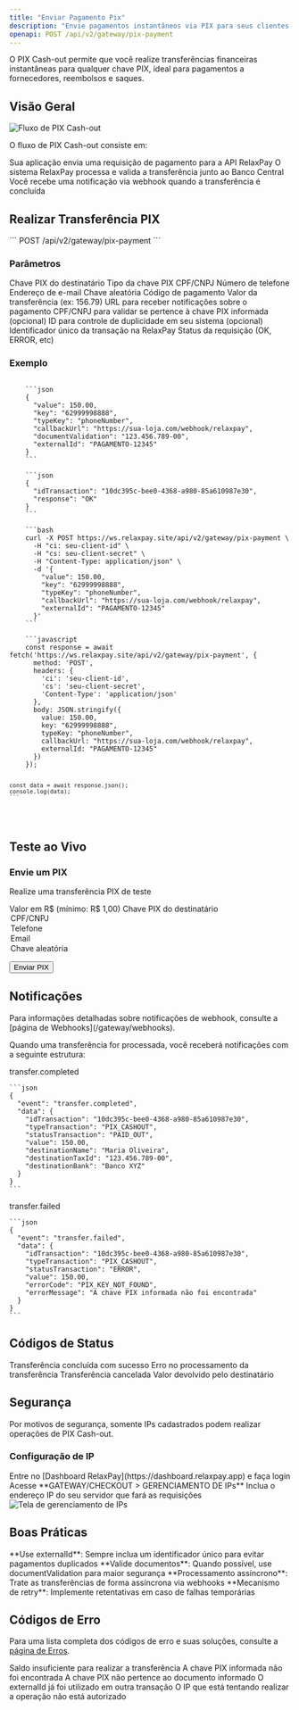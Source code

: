 ```yaml
---
title: "Enviar Pagamento Pix"
description: "Envie pagamentos instantâneos via PIX para seus clientes e fornecedores"
openapi: POST /api/v2/gateway/pix-payment
---
```


<Note>
  O PIX Cash-out permite que você realize transferências financeiras instantâneas para qualquer chave PIX, ideal para pagamentos a fornecedores, reembolsos e saques.
</Note>

## Visão Geral

<Frame>
  <img src="/images/pix-cash-out-flow.png" alt="Fluxo de PIX Cash-out" />
</Frame>

O fluxo de PIX Cash-out consiste em:

<Steps>
  <Step title="Solicitar transferência">
    Sua aplicação envia uma requisição de pagamento para a API RelaxPay
  </Step>
  <Step title="Processamento do pagamento">
    O sistema RelaxPay processa e valida a transferência junto ao Banco Central
  </Step>
  <Step title="Confirmação da operação">
    Você recebe uma notificação via webhook quando a transferência é concluída
  </Step>
</Steps>

## Realizar Transferência PIX

<Card title="Endpoint" icon="code">
  ```
  POST /api/v2/gateway/pix-payment
  ```
</Card>

### Parâmetros

<Tabs>
  <Tab title="Request">
    <ParamField body="key" type="string" required>
      Chave PIX do destinatário
    </ParamField>
    <ParamField body="typeKey" type="string" required>
      Tipo da chave PIX
      <Expandable>
        <ResponseField name="document">CPF/CNPJ</ResponseField>
        <ResponseField name="phoneNumber">Número de telefone</ResponseField>
        <ResponseField name="email">Endereço de e-mail</ResponseField>
        <ResponseField name="randomKey">Chave aleatória</ResponseField>
        <ResponseField name="paymentCode">Código de pagamento</ResponseField>
      </Expandable>
    </ParamField>
    <ParamField body="value" type="number" required>
      Valor da transferência (ex: 156.79)
    </ParamField>
    <ParamField body="callbackUrl" type="string" required>
      URL para receber notificações sobre o pagamento
    </ParamField>
    <ParamField body="documentValidation" type="string">
      CPF/CNPJ para validar se pertence à chave PIX informada (opcional)
    </ParamField>
    <ParamField body="externalId" type="string">
      ID para controle de duplicidade em seu sistema (opcional)
    </ParamField>
  </Tab>
  <Tab title="Response">
    <ResponseField name="idTransaction" type="string">
      Identificador único da transação na RelaxPay
    </ResponseField>
    <ResponseField name="response" type="string">
      Status da requisição (OK, ERROR, etc)
    </ResponseField>
  </Tab>
</Tabs>

### Exemplo

<CodeGroup>
  <Code title="Request" active>
    ```json
    {
      "value": 150.00,
      "key": "62999998888",
      "typeKey": "phoneNumber",
      "callbackUrl": "https://sua-loja.com/webhook/relaxpay",
      "documentValidation": "123.456.789-00",
      "externalId": "PAGAMENTO-12345"
    }
    ```
  </Code>
  <Code title="Response">
    ```json
    {
      "idTransaction": "10dc395c-bee0-4368-a980-85a610987e30",
      "response": "OK"
    }
    ```
  </Code>
  <Code title="cURL">
    ```bash
    curl -X POST https://ws.relaxpay.site/api/v2/gateway/pix-payment \
      -H "ci: seu-client-id" \
      -H "cs: seu-client-secret" \
      -H "Content-Type: application/json" \
      -d '{
        "value": 150.00,
        "key": "62999998888",
        "typeKey": "phoneNumber",
        "callbackUrl": "https://sua-loja.com/webhook/relaxpay",
        "externalId": "PAGAMENTO-12345"
      }'
    ```
  </Code>
  <Code title="JavaScript">
    ```javascript
    const response = await fetch('https://ws.relaxpay.site/api/v2/gateway/pix-payment', {
      method: 'POST',
      headers: {
        'ci': 'seu-client-id',
        'cs': 'seu-client-secret',
        'Content-Type': 'application/json'
      },
      body: JSON.stringify({
        value: 150.00,
        key: "62999998888",
        typeKey: "phoneNumber",
        callbackUrl: "https://sua-loja.com/webhook/relaxpay",
        externalId: "PAGAMENTO-12345"
      })
    });
    
    const data = await response.json();
    console.log(data);
    ```
  </Code>
</CodeGroup>

## Teste ao Vivo

<Frame>
  <div style={{ padding: '20px', borderRadius: '8px', backgroundColor: '#f9f9f9' }}>
    <h3>Envie um PIX</h3>
    <p>Realize uma transferência PIX de teste</p>
  </div>
</Frame>

<ParamField path="valor" type="number" required>
  Valor em R$ (mínimo: R$ 1,00)
</ParamField>

<ParamField path="chavePix" type="string" required>
  Chave PIX do destinatário
</ParamField>

<ParamField path="tipoChave" select required>
  <Option value="document">CPF/CNPJ</Option>
  <Option value="phoneNumber">Telefone</Option>
  <Option value="email">Email</Option>
  <Option value="randomKey">Chave aleatória</Option>
</ParamField>

<Button>Enviar PIX</Button>

## Notificações

<Note>
  Para informações detalhadas sobre notificações de webhook, consulte a [página de Webhooks](/gateway/webhooks).
</Note>

Quando uma transferência for processada, você receberá notificações com a seguinte estrutura:

<AccordionGroup>
  <Accordion title="Transferência Concluída" icon="circle-check">
    <ResponseField name="event" type="string">
      transfer.completed
    </ResponseField>
    
    ```json
    {
      "event": "transfer.completed",
      "data": {
        "idTransaction": "10dc395c-bee0-4368-a980-85a610987e30",
        "typeTransaction": "PIX_CASHOUT",
        "statusTransaction": "PAID_OUT",
        "value": 150.00,
        "destinationName": "Maria Oliveira",
        "destinationTaxId": "123.456.789-00",
        "destinationBank": "Banco XYZ"
      }
    }
    ```
  </Accordion>
  <Accordion title="Transferência Falhou" icon="triangle-exclamation">
    <ResponseField name="event" type="string">
      transfer.failed
    </ResponseField>
    
    ```json
    {
      "event": "transfer.failed",
      "data": {
        "idTransaction": "10dc395c-bee0-4368-a980-85a610987e30",
        "typeTransaction": "PIX_CASHOUT",
        "statusTransaction": "ERROR",
        "value": 150.00,
        "errorCode": "PIX_KEY_NOT_FOUND",
        "errorMessage": "A chave PIX informada não foi encontrada"
      }
    }
    ```
  </Accordion>
</AccordionGroup>

## Códigos de Status

<CardGroup cols={2}>
  <Card title="PAID_OUT" icon="circle-check" color="#4CAF50">
    Transferência concluída com sucesso
  </Card>
  <Card title="ERROR" icon="circle-xmark" color="#F44336">
    Erro no processamento da transferência
  </Card>
  <Card title="CANCELED" icon="ban" color="#FFC107">
    Transferência cancelada
  </Card>
  <Card title="RETURNED" icon="rotate-left" color="#FF9800">
    Valor devolvido pelo destinatário
  </Card>
</CardGroup>

## Segurança

<Warning>
  Por motivos de segurança, somente IPs cadastrados podem realizar operações de PIX Cash-out.
</Warning>

### Configuração de IP

<Steps>
  <Step title="Acesse seu Dashboard">
    Entre no [Dashboard RelaxPay](https://dashboard.relaxpay.app) e faça login
  </Step>
  <Step title="Navegue até Gerenciamento de IPs">
    Acesse **GATEWAY/CHECKOUT > GERENCIAMENTO DE IPs**
  </Step>
  <Step title="Adicione seu IP">
    Inclua o endereço IP do seu servidor que fará as requisições
    <Frame>
      <img src="/images/ip-management.png" alt="Tela de gerenciamento de IPs" />
    </Frame>
  </Step>
</Steps>

## Boas Práticas

<Check>
  **Use externalId**: Sempre inclua um identificador único para evitar pagamentos duplicados
</Check>
<Check>
  **Valide documentos**: Quando possível, use documentValidation para maior segurança
</Check>
<Check>
  **Processamento assíncrono**: Trate as transferências de forma assíncrona via webhooks
</Check>
<Check>
  **Mecanismo de retry**: Implemente retentativas em caso de falhas temporárias
</Check>

## Códigos de Erro

Para uma lista completa dos códigos de erro e suas soluções, consulte a [página de Erros](/gateway/errors).

<AccordionGroup>
  <Accordion title="Erros Comuns">
    <ResponseField name="NO_FUNDS" type="error">
      Saldo insuficiente para realizar a transferência
    </ResponseField>
    <ResponseField name="PIX_KEY_NOT_FOUND" type="error">
      A chave PIX informada não foi encontrada
    </ResponseField>
    <ResponseField name="DOCUMENT_VALIDATE" type="error">
      A chave PIX não pertence ao documento informado
    </ResponseField>
    <ResponseField name="DUPLICATE_EXTERNAL_ID" type="warning">
      O externalId já foi utilizado em outra transação
    </ResponseField>
    <ResponseField name="UNAUTHORIZED_IP" type="error">
      O IP que está tentando realizar a operação não está autorizado
    </ResponseField>
  </Accordion>
</AccordionGroup> 
